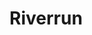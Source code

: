 
# Riverrun
<ProjectDetails
  floatRight
  region="Riverlands"
  house="House Tully"
  type="Castle"
  status="Completed"
  warp="/warp riverrun"
  projectLead="Whitefireneo, Lyliana"
  dateStarted="2013-03-13T07:00:00+00:00"
  dateCompleted="2013-03-13T07:00:00+00:00"
/>
